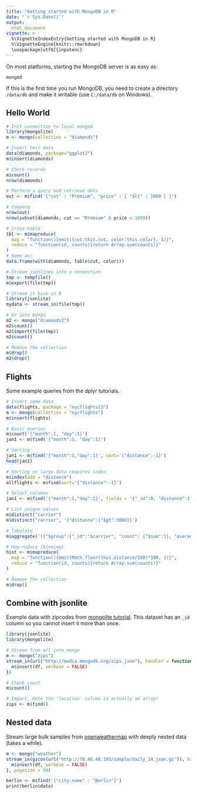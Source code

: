```yaml
---
title: "Getting started with MongoDB in R"
date: "`r Sys.Date()`"
output:
  html_document
vignette: >
  %\VignetteIndexEntry{Getting started with MongoDB in R}
  %\VignetteEngine{knitr::rmarkdown}
  \usepackage[utf8]{inputenc}
---
```


On most platforms, starting the MongoDB server is as easy as:

```
mongod
```

If this is the first time you run MongoDB, you need to create a directory `/data/db` and make it writable (use `C:/data/db` on Windows).

Hello World
-----------

```r
# Init connection to local mongod
library(mongolite)
m <- mongo(collection = "diamonds")

# Insert test data
data(diamonds, package="ggplot2")
m$insert(diamonds)

# Check records
m$count()
nrow(diamonds)

# Perform a query and retrieve data
out <- m$find('{"cut" : "Premium", "price" : { "$lt" : 1000 } }')

# Compare
nrow(out)
nrow(subset(diamonds, cut == "Premium" & price < 1000))

# Cross-table
tbl <- m$mapreduce(
  map = "function(){emit({cut:this.cut, color:this.color}, 1)}",
  reduce = "function(id, counts){return Array.sum(counts)}"
)
# Same as:
data.frame(with(diamonds, table(cut, color)))

# Stream jsonlines into a connection
tmp <- tempfile()
m$export(file(tmp))

# Stream it back in R
library(jsonlite)
mydata <- stream_in(file(tmp))

# Or into mongo
m2 <- mongo("diamonds2")
m2$count()
m2$import(file(tmp))
m2$count()

# Remove the collection
m$drop()
m2$drop()
```

Flights
-------

Some example queries from the dplyr tutorials.

```r
# Insert some data
data(flights, package = "nycflights13")
m <- mongo(collection = "nycflights")
m$insert(flights)

# Basic queries
m$count('{"month":1, "day":1}')
jan1 <- m$find('{"month":1, "day":1}')

# Sorting
jan1 <- m$find('{"month":1,"day":1}', sort='{"distance":-1}')
head(jan1)

# Sorting on large data requires index
m$index(add = "distance")
allflights <- m$find(sort='{"distance":-1}')

# Select columns
jan1 <- m$find('{"month":1,"day":1}', fields = '{"_id":0, "distance":1, "carrier":1}')

# List unique values
m$distinct("carrier")
m$distinct("carrier", '{"distance":{"$gt":3000}}')

# Tabulate
m$aggregate('[{"$group":{"_id":"$carrier", "count": {"$sum":1}, "average":{"$avg":"$distance"}}}]')

# Map-reduce (binning)
hist <- m$mapreduce(
  map = "function(){emit(Math.floor(this.distance/100)*100, 1)}", 
  reduce = "function(id, counts){return Array.sum(counts)}"
)

# Remove the collection
m$drop()
```

Combine with jsonlite
---------------------

Example data with zipcodes from [mongolite tutorial](http://docs.mongodb.org/manual/tutorial/aggregation-zip-code-data-set/). This dataset has an `_id` column so you cannot insert it more than once.

```r
library(jsonlite)
library(mongolite)

# Stream from url into mongo
m <- mongo("zips")
stream_in(url("http://media.mongodb.org/zips.json"), handler = function(df){
  m$insert(df, verbose = FALSE)
})

# Check count
m$count()

# Import. Note the 'location' column is actually an array!
zips <- m$find()
```

Nested data
-----------

Stream large bulk samples from [openweathermap](http://openweathermap.org/current#bulk) with deeply nested data (takes a while).

```r
m <- mongo("weather")
stream_in(gzcon(url("http://78.46.48.103/sample/daily_14.json.gz")), handler = function(df){
  m$insert(df, verbose = FALSE)  
}, pagesize = 50)

berlin <- m$find('{"city.name" : "Berlin"}')
print(berlin$data)
```

